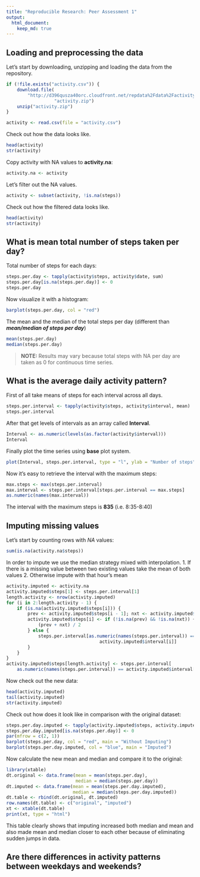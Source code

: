 ```yaml
---
title: "Reproducible Research: Peer Assessment 1"
output: 
  html_document:
    keep_md: true
---
```


## Loading and preprocessing the data

Let's start by downloading, unzipping and loading the data from the repository.

```r
if (!file.exists("activity.csv")) {
    download.file(
        "http://d396qusza40orc.cloudfront.net/repdata%2Fdata%2Factivity.zip",
                  "activity.zip")
    unzip("activity.zip")
}

activity <- read.csv(file = "activity.csv")
```

Check out how the data looks like.

```r
head(activity)
str(activity)
```

Copy activity with NA values to **activity.na**:

```r
activity.na <- activity
```

Let's filter out the NA values.

```r
activity <- subset(activity, !is.na(steps))
```

Check out how the filtered data looks like.

```r
head(activity)
str(activity)
```

## What is mean total number of steps taken per day?

Total number of steps for each days:

```r
steps.per.day <- tapply(activity$steps, activity$date, sum)
steps.per.day[is.na(steps.per.day)] <- 0
steps.per.day
```

Now visualize it with a histogram:

```r
barplot(steps.per.day, col = "red")
```

The mean and the median of the total steps per day (different than 
***mean/median of steps per day***)

```r
mean(steps.per.day)
median(steps.per.day)
```


> **NOTE: ** Results may vary because total steps with NA per day are taken as 0
for continuous time series.

## What is the average daily activity pattern?

First of all take means of steps for each interval across all days.

```r
steps.per.interval <- tapply(activity$steps, activity$interval, mean)
steps.per.interval
```

After that get levels of intervals as an array called **Interval**.

```r
Interval <- as.numeric(levels(as.factor(activity$interval)))
Interval
```

Finally plot the time series using **base** plot system.

```r
plot(Interval, steps.per.interval, type = "l", ylab = "Number of steps")
```

Now it's easy to retrieve the interval with the maximum steps:

```r
max.steps <- max(steps.per.interval)
max.interval <- steps.per.interval[steps.per.interval == max.steps]
as.numeric(names(max.interval))
```

The interval with the maximum steps is **835** (i.e. 8:35-8:40)

## Imputing missing values

Let's start by counting rows with *NA* values:

```r
sum(is.na(activity.na$steps))
```

In order to impute we use the median strategy mixed with interpolation. 
1. If there is a missing value between two existing values take the mean of both values
2. Otherwise impute with that hour's mean

```r
activity.imputed <- activity.na
activity.imputed$steps[1] <- steps.per.interval[1]
length.activity <- nrow(activity.imputed)
for (i in 2:length.activity - 1) {
    if (is.na(activity.imputed$steps[i])) {
        prev <- activity.imputed$steps[i - 1]; nxt <- activity.imputed$steps[i + 1]
        activity.imputed$steps[i] <- if (!is.na(prev) && !is.na(nxt)) {
            (prev + nxt) / 2
        } else {
            steps.per.interval[as.numeric(names(steps.per.interval)) == 
                                   activity.imputed$interval[i]]
        }
    }
}
activity.imputed$steps[length.activity] <- steps.per.interval[
    as.numeric(names(steps.per.interval)) == activity.imputed$interval[length.activity]]
```

Now check out the new data:

```r
head(activity.imputed)
tail(activity.imputed)
str(activity.imputed)
```

Check out how does it look like in comparison with the original dataset:

```r
steps.per.day.imputed <- tapply(activity.imputed$steps, activity.imputed$date, sum)
steps.per.day.imputed[is.na(steps.per.day)] <- 0
par(mfrow = c(2, 1))
barplot(steps.per.day, col = "red", main = "Without Imputing")
barplot(steps.per.day.imputed, col = "blue", main = "Imputed")
```

Now calculate the new mean and median and compare it to the original:

```r
library(xtable)
dt.original <- data.frame(mean = mean(steps.per.day), 
                          median = median(steps.per.day))
dt.imputed <- data.frame(mean = mean(steps.per.day.imputed), 
                         median = median(steps.per.day.imputed))
dt.table <- rbind(dt.original, dt.imputed)
row.names(dt.table) <- c("original", "imputed")
xt <- xtable(dt.table)
print(xt, type = "html")
```


This table clearly shows that imputing increased both median and mean and 
also made mean and median closer to each other because of eliminating sudden 
jumps in data.


## Are there differences in activity patterns between weekdays and weekends?
